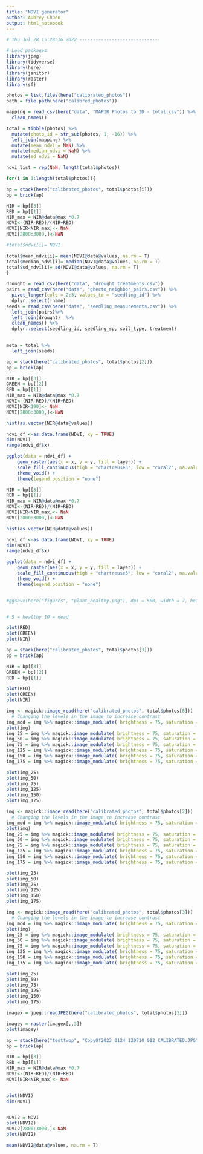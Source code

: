 ```yaml
---
title: "NDVI generator"
author: Aubrey Chuen
output: html_notebook
---
```


```r
# Thu Jul 28 15:28:16 2022 ------------------------------

# Load packages
library(jpeg)
library(tidyverse)
library(here)
library(janitor)
library(raster)
library(sf)
```


```r
photos = list.files(here("calibrated_photos"))
path = file.path(here("calibred_photos"))

mapping = read_csv(here("data", "MAPIR Photos to ID - total.csv")) %>% 
  clean_names()

total = tibble(photos) %>% 
  mutate(photo_id = str_sub(photos, 1, -16)) %>% 
  left_join(mapping) %>% 
  mutate(mean_ndvi = NaN) %>% 
  mutate(median_ndvi = NaN) %>% 
  mutate(sd_ndvi = NaN) 

ndvi_list = rep(NaN, length(total$photos))
```


```r
for(i in 1:length(total$photos)){

ap = stack(here("calibrated_photos", total$photos[i]))
bp = brick(ap)

NIR = bp[[3]]
RED = bp[[1]]
NIR_max = NIR@data@max *0.7
NDVI<-(NIR-RED)/(NIR+RED)
NDVI[NIR<NIR_max]<- NaN
NDVI[2800:3000,]<-NaN

#total$ndvi[i]= NDVI

total$mean_ndvi[i]= mean(NDVI@data@values, na.rm = T)
total$median_ndvi[i]= median(NDVI@data@values, na.rm = T)
total$sd_ndvi[i]= sd(NDVI@data@values, na.rm = T)
}

```


```r
drought = read_csv(here("data", "drought_treatments.csv")) 
pairs = read_csv(here("data", "ghecto_neighbor_pairs.csv")) %>% 
  pivot_longer(cols = 2:3, values_to = "seedling_id") %>% 
  dplyr::select(!name)
seeds = read_csv(here("data", "seedling_measurements.csv")) %>% 
  left_join(pairs)%>% 
  left_join(drought)  %>% 
  clean_names() %>% 
  dplyr::select(seedling_id, seedling_sp, soil_type, treatment)
  

meta = total %>% 
  left_join(seeds)

```

```r
ap = stack(here("calibrated_photos", total$photos[2]))
bp = brick(ap)

NIR = bp[[3]]
GREEN = bp[[2]]
RED = bp[[1]]
NIR_max = NIR@data@max *0.7
NDVI<-(NIR-RED)/(NIR+RED)
NDVI[NIR<190]<- NaN
NDVI[2800:3000,]<-NaN

hist(as.vector(NIR@data@values))

ndvi_df <-as.data.frame(NDVI, xy = TRUE)
dim(NDVI)
range(ndvi_df$x)

ggplot(data = ndvi_df) +
    geom_raster(aes(x = x, y = y, fill = layer)) +
    scale_fill_continuous(high = "chartreuse3", low = "coral2", na.value = "transparent", limits = c(0, 0.125)) +
    theme_void() +
    theme(legend.position = "none")

NIR = bp[[3]]
RED = bp[[1]]
NIR_max = NIR@data@max *0.7
NDVI<-(NIR-RED)/(NIR+RED)
NDVI[NIR<NIR_max]<- NaN
NDVI[2800:3000,]<-NaN

hist(as.vector(NIR@data@values))

ndvi_df <-as.data.frame(NDVI, xy = TRUE)
dim(NDVI)
range(ndvi_df$x)

ggplot(data = ndvi_df) +
    geom_raster(aes(x = x, y = y, fill = layer)) +
    scale_fill_continuous(high = "chartreuse3", low = "coral2", na.value = "transparent", limits = c(0, 0.125)) +
    theme_void() +
    theme(legend.position = "none")


#ggsave(here("figures", "plant_healthy.png"), dpi = 500, width = 7, height = 5)


# 5 = healthy 10 = dead

plot(RED)
plot(GREEN)
plot(NIR)

ap = stack(here("calibrated_photos", total$photos[3]))
bp = brick(ap)

NIR = bp[[3]]
GREEN = bp[[2]]
RED = bp[[1]]

plot(RED)
plot(GREEN)
plot(NIR)

img <- magick::image_read(here("calibrated_photos", total$photos[8]))
  # Changing the levels in the image to increase contrast
img_mod = img %>% magick::image_modulate( brightness = 75, saturation = 200, hue = 150)
plot(img)
img_25 = img %>% magick::image_modulate( brightness = 75, saturation = 200, hue = 25)
img_50 = img %>% magick::image_modulate( brightness = 75, saturation = 200, hue = 50)
img_75 = img %>% magick::image_modulate( brightness = 75, saturation = 200, hue = 75)
img_125 = img %>% magick::image_modulate( brightness = 75, saturation = 200, hue = 125)
img_150 = img %>% magick::image_modulate( brightness = 75, saturation = 200, hue = 150)
img_175 = img %>% magick::image_modulate( brightness = 75, saturation = 200, hue = 175)

plot(img_25)
plot(img_50)
plot(img_75)
plot(img_125)
plot(img_150)
plot(img_175)

img <- magick::image_read(here("calibrated_photos", total$photos[2]))
  # Changing the levels in the image to increase contrast
img_mod = img %>% magick::image_modulate( brightness = 75, saturation = 200, hue = 150)
plot(img)
img_25 = img %>% magick::image_modulate( brightness = 75, saturation = 200, hue = 25)
img_50 = img %>% magick::image_modulate( brightness = 75, saturation = 200, hue = 50)
img_75 = img %>% magick::image_modulate( brightness = 75, saturation = 200, hue = 75)
img_125 = img %>% magick::image_modulate( brightness = 75, saturation = 200, hue = 125)
img_150 = img %>% magick::image_modulate( brightness = 75, saturation = 200, hue = 150)
img_175 = img %>% magick::image_modulate( brightness = 75, saturation = 200, hue = 175)

plot(img_25)
plot(img_50)
plot(img_75)
plot(img_125)
plot(img_150)
plot(img_175)

img <- magick::image_read(here("calibrated_photos", total$photos[3]))
  # Changing the levels in the image to increase contrast
img_mod = img %>% magick::image_modulate( brightness = 75, saturation = 200, hue = 150)
plot(img)
img_25 = img %>% magick::image_modulate( brightness = 75, saturation = 200, hue = 25)
img_50 = img %>% magick::image_modulate( brightness = 75, saturation = 200, hue = 50)
img_75 = img %>% magick::image_modulate( brightness = 75, saturation = 200, hue = 75)
img_125 = img %>% magick::image_modulate( brightness = 75, saturation = 200, hue = 125)
img_150 = img %>% magick::image_modulate( brightness = 75, saturation = 200, hue = 150)
img_175 = img %>% magick::image_modulate( brightness = 75, saturation = 200, hue = 175)

plot(img_25)
plot(img_50)
plot(img_75)
plot(img_125)
plot(img_150)
plot(img_175)

imagex = jpeg::readJPEG(here("calibrated_photos", total$photos[3]))

imagey = raster(imagex[,,3])
plot(imagey)
```

```r

ap = stack(here("testtwop", "CopyOf2023_0124_120710_012_CALIBRATED.JPG"))
bp = brick(ap)

NIR = bp[[3]]
RED = bp[[1]]
NIR_max = NIR@data@max *0.7
NDVI<-(NIR-RED)/(NIR+RED)
NDVI[NIR<NIR_max]<- NaN


plot(NDVI)
dim(NDVI)


NDVI2 = NDVI
plot(NDVI2)
NDVI2[2800:3000,]<-NaN
plot(NDVI2)

mean(NDVI2@data@values, na.rm = T)
```



